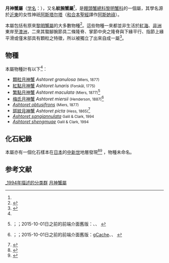 {{Automatic Taxobox
| taxon = Ashtoret
| authority = Galil & Clark, 1994 
| fossil_range = {{fossil_range|Miocene|Recent}}
| image = Kinsengani0905-1.jpg
| image_caption = 一隻[[紅點月神蟹|紅點月神蟹]] ''Ashtoret lunaris'' 之背部
}}
'''月神蟹屬'''（[[学名|学名]]：{{lang|la|''Ashtoret''}}），又名'''紋腕蟹屬'''<ref name=nhm />，是[[饅頭蟹總科|饅頭蟹總科]][[黎明蟹科|黎明蟹科]]的一個屬，其學名源於[[近東|近東]]的女性神祇[[阿斯塔尔塔|阿斯塔尔塔]]（[[和合本聖經|和合本聖經]]譯作[[阿斯她祿|阿斯她祿]]）。

本屬包括有原來[[黎明蟹屬|黎明蟹屬]]的大多數物種<ref name=WoRMS_106895>{{cite WoRMS |author=P. Davie & M. Turkay |year=2010 |title=''Ashtoret'' Galil & Clark, 1994 |publisher=[[World_Register_of_Marine_Species|World Register of Marine Species]] |id=106895 |accessdate=2010-12-06 }}</ref>。這些物種一來都並非生活於[[紅海|紅海]]、[[非洲|非洲]]東岸至[[澳洲|澳洲]]，二來其螯腳腕節具二條隆脊、掌節中央之隆脊與下緣平行、指節上緣平滑或僅末部具有顆粒之特徵，所以被獨立了出來自成一屬<ref name=nhm>{{cite journal |url=http://decapoda.nhm.org/pdfs/32253/32253.pdf |title=高雄港區之蟹類相 |journal=臺灣省立博物館年刊 |author1=賴森煌 |author2=黃榮富 |author3=方力行 |volume=40 |pages=225-240 |date=Dec 1997 |access-date=2014-05-28 |archive-date=2014-05-29 |archive-url=https://web.archive.org/web/20140529065641/http://decapoda.nhm.org/pdfs/32253/32253.pdf |dead-url=no }}</ref>。

==物種==
本屬物種計有以下<ref name=WoRMS_106895 />：
*[[顆粒月神蟹|顆粒月神蟹]] ''Ashtoret granulosa'' <small>(Miers, 1877)</small>
*[[紅點月神蟹|紅點月神蟹]] ''Ashtoret lunaris'' <small>(Forskål, 1775)</small>
*[[繁點月神蟹|繁點月神蟹]] ''Ashtoret maculata'' <small>(Miers, 1877)</small><ref name=TaiBIF_311272>{{TaiBIF |id=311272 |taxon=Ashtoret maculata Miers, 1877 |zh=繁點紋腕蟹 | accessdate =2015-05-28 }}；{{cite web |url=http://taibif.org.tw/taibif_search/species_detail.php?name_code=311272 |title=''Ashtoret maculata'' Miers, 1877 繁點紋腕蟹 |publisher=台灣生物多樣性資訊入口網-TaiBIF |accessdate=2015-10-13 }}{{Dead link}}；2015-10-01日之前的前端介面舊版：{{cite web |url=http://taibif.tw/zh/namecode/311272 |title=''Ashtoret maculata'' Miers, 1877 繁點紋腕蟹 |publisher=台灣生物多樣性資訊入口網-TaiBIF |accessdate=2015-08-26 |archiveurl=https://web.archive.org/web/20160304191652/http://taibif.tw/zh/namecode/311272 |archivedate=2016-03-04 |deadurl=bot: unknown }}、[https://archive.is/taibiftw/zh/namecode/315345 ]{{dead link|date=2018年1月 |bot=InternetArchiveBot |fix-attempted=yes }}、 [http://web.archive.org/web/*/taibif.tw/zh/namecode/315345  ]</ref>
*[[梅氏月神蟹|梅氏月神蟹]] ''Ashtoret miersii'' <small>(Henderson, 1887)</small><ref name=TaiBIF_428251>{{TaiBIF |id=428251|taxon=Ashtoret miersi (Henderson, 1887) |zh=梅氏月神蟹 | accessdate =2015-08-07 }}；{{cite web |url=http://taibif.org.tw/taibif_search/species_detail.php?name_code=428251 |title=''Ashtoret miersi'' (Henderson, 1887) 梅氏月神蟹 |publisher=台灣生物多樣性資訊入口網-TaiBIF |accessdate=2015-10-12 }}{{Dead link}}；2015-10-01日之前的前端介面舊版：{{cite web |url= http://taibif.tw/zh/namecode/428251 |title= ''Ashtoret miersi'' (Henderson, 1887) 梅氏月神蟹 |publisher= 台灣生物多樣性資訊入口網-TaiBIF |accessdate= 2015-08-26 |archiveurl= http://archive.is/webcache.googleusercontent.com/search?q=cache:Kj58IhZKsYEJ:taibif.tw/zh/namecode/428251+&cd=1&hl=zh-TW&ct=clnk&gl=tw |archivedate= 2015-08-10 }}[http://taibif.tw/zh/namecode/428251 gCache]、[https://archive.is/taibiftw/zh/namecode/315345 ]{{dead link|date=2018年1月 |bot=InternetArchiveBot |fix-attempted=yes }}、 [http://web.archive.org/web/*/taibif.tw/zh/namecode/315345  ]</ref>
* ''[[Ashtoret_obtusifrons|Ashtoret obtusifrons]]'' <small>(Miers, 1877)</small>
*[[斑紋月神蟹|斑紋月神蟹]] ''Ashtoret picta'' <small>(Hess, 1865)</small><ref>{{cite web |url=http://web.nchu.edu.tw/~htshih/crab/checklst/Matutidae.htm |title=存档副本 |accessdate=2014-05-28 |deadurl=yes |archiveurl=https://web.archive.org/web/20140529052205/http://web.nchu.edu.tw/~htshih/crab/checklst/Matutidae.htm |archivedate=2014-05-29 }}</ref>
* ''[[Ashtoret_sangiannulata|Ashtoret sangiannulata]]'' <small>Galil & Clark, 1994</small>
* ''[[Ashtoret_shengmuae|Ashtoret shengmuae]]'' <small>Galil & Clark, 1994</small>

==化石紀錄==
本屬亦有一個化石樣本在[[日本|日本]]的[[中新世|中新世]]地層發現<ref name="Grave">{{cite journal|journal=[[Raffles_Bulletin_of_Zoology|Raffles Bulletin of Zoology]] |year=2009 |volume=Suppl. 21 |pages=1–109 |title=A classification of living and fossil genera of decapod crustaceans |author=Sammy De Grave, N. Dean Pentcheff, Shane T. Ahyong ''et al.'' |url=http://rmbr.nus.edu.sg/rbz/biblio/s21/s21rbz1-109.pdf |format=[[PDF|PDF]] |deadurl=yes |archiveurl=https://web.archive.org/web/20110606064728/http://rmbr.nus.edu.sg/rbz/biblio/s21/s21rbz1-109.pdf |archivedate=2011-06-06 }}</ref><ref name="Karasawa">{{cite journal |journal=[[Bulletin_of_the_Mizunami_Fossil_Museum|Bulletin of the Mizunami Fossil Museum]] |volume=29 |year=2002 |pages=93–94 |title=First record of a Miocene matutid crab (Crustacea: Decapoda: Brachyura) from Japan |author=Hiroaki Karasawa |url=http://www.city.mizunami.gifu.jp/sightseeing/mizunami/cultural_property/institution/Bull29/BMFM29-093-094(76kB).pdf?PHPSESSID=ab344723232868688e7e59c049311f4a |access-date=2014-05-28 |archive-date=2005-12-20 |archive-url=https://web.archive.org/web/20051220230845/http://www.city.mizunami.gifu.jp/sightseeing/mizunami/cultural_property/institution/Bull29/BMFM29-093-094(76kB).pdf |dead-url=yes }}</ref> ，物種未命名。

==参考文献==
{{reflist|32em}}

{{taxonbar}}
[[Category:_1994年描述的分类群|]]
[[Category:月神蟹屬|]]